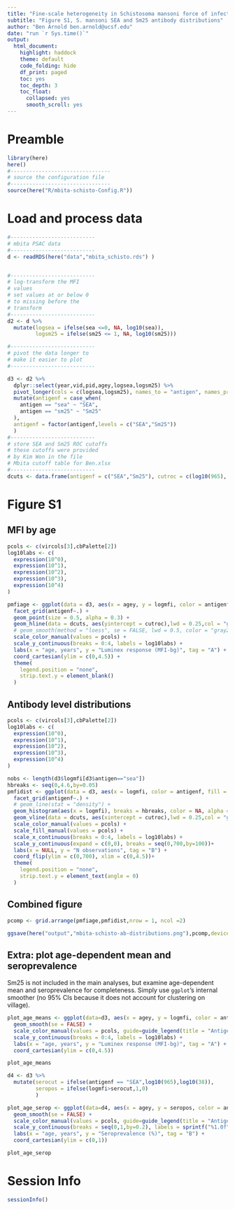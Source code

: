 ```yaml
---
title: "Fine-scale heterogeneity in Schistosoma mansoni force of infection measured through antibody response"
subtitle: "Figure S1, S. mansoni SEA and Sm25 antibody distributions"
author: "Ben Arnold ben.arnold@ucsf.edu"
date: "run `r Sys.time()`"
output: 
  html_document:
    highlight: haddock
    theme: default
    code_folding: hide
    df_print: paged
    toc: yes
    toc_depth: 3
    toc_float:
      collapsed: yes
      smooth_scroll: yes
---
```



# Preamble
```r
library(here)
here()
#--------------------------------
# source the configuration file
#--------------------------------
source(here("R/mbita-schisto-Config.R"))
```


# Load and process data
```r


#---------------------------
# mbita PSAC data
#---------------------------
d <- readRDS(here("data","mbita_schisto.rds") )


#---------------------------
# log-transform the MFI
# values
# set values at or below 0
# to missing before the 
# transform
#---------------------------
d2 <- d %>%
  mutate(logsea = ifelse(sea <=0, NA, log10(sea)),
         logsm25 = ifelse(sm25 <= 1, NA, log10(sm25)))

#---------------------------
# pivot the data longer to
# make it easier to plot
#---------------------------

d3 <- d2 %>%
  dplyr::select(year,vid,pid,agey,logsea,logsm25) %>%
  pivot_longer(cols = c(logsea,logsm25), names_to = "antigen", names_prefix = "log", values_to = "logmfi") %>%
  mutate(antigenf = case_when(
    antigen == "sea" ~ "SEA",
    antigen == "sm25" ~ "Sm25"
  ), 
  antigenf = factor(antigenf,levels = c("SEA","Sm25"))
  )
#---------------------------
# store SEA and Sm25 ROC cutoffs
# these cutoffs were provided
# by Kim Won in the file
# Mbita cutoff table for Ben.xlsx
#---------------------------
dcuts <- data.frame(antigenf = c("SEA","Sm25"), cutroc = c(log10(965), log10(38) ))


```

# Figure S1

## MFI by age

```r

pcols <- c(vircols[3],cbPalette[2])
log10labs <- c( 
  expression(10^0),
  expression(10^1),
  expression(10^2),
  expression(10^3),
  expression(10^4)
)

pmfiage <- ggplot(data = d3, aes(x = agey, y = logmfi, color = antigenf)) +
  facet_grid(antigenf~.) +
  geom_point(size = 0.5, alpha = 0.3) +
  geom_hline(data = dcuts, aes(yintercept = cutroc),lwd = 0.25,col = "gray20") +
  # geom_smooth(method = "loess", se = FALSE, lwd = 0.5, color = "gray20") +
  scale_color_manual(values = pcols) +
  scale_y_continuous(breaks = 0:4, labels = log10labs) +
  labs(x = "age, years", y = "Luminex response (MFI-bg)", tag = "A") +
  coord_cartesian(ylim = c(0,4.5)) +
  theme(
    legend.position = "none",
    strip.text.y = element_blank()
  )


```

## Antibody level distributions

```r
pcols <- c(vircols[3],cbPalette[2])
log10labs <- c( 
  expression(10^0),
  expression(10^1),
  expression(10^2),
  expression(10^3),
  expression(10^4)
)

nobs <- length(d3$logmfi[d3$antigen=="sea"])
hbreaks <- seq(0,4.6,by=0.05)
pmfidist <- ggplot(data = d3, aes(x = logmfi, color = antigenf, fill = antigenf)) +
  facet_grid(antigenf~.) +
  # geom_line(stat = "density") +
  geom_histogram(aes(x = logmfi), breaks = hbreaks, color = NA, alpha = 0.8)+
  geom_vline(data = dcuts, aes(xintercept = cutroc),lwd = 0.25,col = "gray20") +
  scale_color_manual(values = pcols) +
  scale_fill_manual(values = pcols) +
  scale_x_continuous(breaks = 0:4, labels = log10labs) +
  scale_y_continuous(expand = c(0,0), breaks = seq(0,700,by=100))+
  labs(x = NULL, y = "N observations", tag = "B") +
  coord_flip(ylim = c(0,700), xlim = c(0,4.5))+
  theme(
    legend.position = "none", 
    strip.text.y = element_text(angle = 0)
  )


```

## Combined figure

```r
pcomp <- grid.arrange(pmfiage,pmfidist,nrow = 1, ncol =2)

ggsave(here("output","mbita-schisto-ab-distributions.png"),pcomp,device = "png")
```

## Extra: plot age-dependent mean and seroprevalence

Sm25 is not included in the main analyses, but examine age-dependent mean and seroprevalence for completeness. Simply use `ggplot`'s internal smoother (no 95% CIs because it does not account for clustering on village).
```r
plot_age_means <- ggplot(data=d3, aes(x = agey, y = logmfi, color = antigenf)) + 
  geom_smooth(se = FALSE) +
  scale_color_manual(values = pcols, guide=guide_legend(title = "Antigen")) +
  scale_y_continuous(breaks = 0:4, labels = log10labs) +
  labs(x = "age, years", y = "Luminex response (MFI-bg)", tag = "A") +
  coord_cartesian(ylim = c(0,4.5)) 

plot_age_means

```


```r
d4 <- d3 %>%
  mutate(serocut = ifelse(antigenf == "SEA",log10(965),log10(38)),
         seropos = ifelse(logmfi>serocut,1,0)
         )

plot_age_serop <- ggplot(data=d4, aes(x = agey, y = seropos, color = antigenf)) + 
  geom_smooth(se = FALSE) +
  scale_color_manual(values = pcols, guide=guide_legend(title = "Antigen")) +
  scale_y_continuous(breaks = seq(0,1,by=0.2), labels = sprintf("%1.0f",seq(0,1,by=0.2)*100)) +
  labs(x = "age, years", y = "Seroprevalence (%)", tag = "B") +
  coord_cartesian(ylim = c(0,1)) 

plot_age_serop
```



# Session Info
```r
sessionInfo()
```
